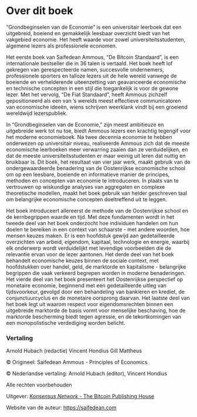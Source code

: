 # Over dit boek {.unnumbered}

"Grondbeginselen van de Economie" is een universitair leerboek dat een uitgebreid, boeiend en gemakkelijk leesbaar overzicht biedt van het vakgebied economie. Het heeft waarde voor zowel universiteitsstudenten, algemene lezers als professionele economen.

Het eerste boek van Saifedean Ammous, "De Bitcoin Standaard", is een internationale bestseller die in 36 talen is vertaald. Het boek heeft lof gekregen van gerespecteerde namen, succesvolle ondernemers, professionele sporters en talloze lezers uit de hele wereld vanwege de boeiende en verhelderende uiteenzetting van geavanceerde economische en technische concepten in een stijl die toegankelijk is voor de gewone lezer. Met het vervolg, "De Fiat Standaard", heeft Ammous zichzelf gepositioneerd als een van 's werelds meest effectieve communicatoren van economische ideeën, wiens schrijven weerklank vindt bij een groeiend wereldwijd lezerspubliek.

In "Grondbeginselen van de Economie," zijn meest ambitieuze en uitgebreide werk tot nu toe, biedt Ammous lezers een krachtig tegengif voor het moderne economieboek. Na twee decennia economie te hebben onderwezen op universitair niveau, realiseerde Ammous zich dat de meeste economische leerboeken meer verwarring zaaien dan ze verduidelijken, en dat de meeste universiteitsstudenten er maar weinig uit leren dat nuttig en bruikbaar is. Dit boek, het resultaat van vier jaar werk, maakt gebruik van de ondergewaardeerde benadering van de Oostenrijkse economische school om op een leesbare, boeiende en informatieve manier de principes, methoden en concepten van economie te introduceren. In plaats van te vertrouwen op wiskundige analyses van aggregaten en complexe theoretische modellen, maakt het boek gebruik van helder geschreven taal om belangrijke economische concepten doeltreffend uit te leggen.

Het boek introduceert allereerst de methode van de Oostenrijkse school en de kernbegrippen waarde en tijd. Met deze fundamenten wordt in het tweede deel van het boek onderzocht hoe individuen handelen om hun doelen te bereiken in een context van schaarste - met andere woorden, hoe mensen keuzes maken. Er is een hoofdstuk gewijd aan gedetailleerde overzichten van arbeid, eigendom, kapitaal, technologie en energie, waarbij elk onderwerp wordt verduidelijkt met levendige voorbeelden die de relevantie ervan voor de lezer aantonen. Het derde deel van het boek behandelt economische keuzes binnen de sociale context, met hoofdstukken over handel, geld, de marktorde en kapitalisme - belangrijke begrippen die vaak verkeerd begrepen worden in moderne benaderingen. Het vierde deel van het boek presenteert het Oostenrijkse perspectief op monetaire economie, beginnend met een gedetailleerde uitleg van tijdsvoorkeur, gevolgd door een behandeling van bankieren en krediet, de conjunctuurcyclus en de monetaire oorsprong daarvan. Het laatste deel van het boek legt uit waarom respect voor eigendomsrechten binnen een uitgebreide marktorde de basis vormt voor menselijke beschaving, hoe de marktorde bescherming biedt tegen agressie, en de tekortkomingen van een monopolistische verdediging worden belicht.

### Vertaling
Arnold Hubach (redactie)
Vincent Hondius
Gill Mattheus

© Origineel: Saifedean Ammous - Principles of Economics

© Nederlandse vertaling: Arnold Hubach (editor), Vincent Hondius

Alle rechten voorbehouden

Uitgever: [*Konsensus Network* - The Bitcoin Publishing House](https://konsensus.network)

Website van de auteur: <https://saifedean.com>